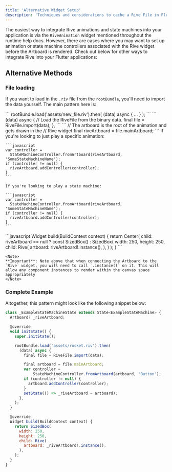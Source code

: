 ```yaml
---
title: 'Alternative Widget Setup'
description: 'Techniques and considerations to cache a Rive File in Flutter.'
---
```



The easiest way to integrate Rive animations and state machines into your application is via the `RiveAnimation` widget mentioned throughout the runtime help docs. However, there are cases where you may want to set up animation or state machine controllers associated with the Rive widget before the Artboard is rendered. Check out below for other ways to integrate Rive into your Flutter applications:

## Alternative Methods

### File loading

If you want to load in the `.riv` file from the `rootBundle`, you'll need to import the data yourself. The main pattern here is:

<Steps>
  <Step title="Load in the bytes of the `.riv` file" />
  <Step title="Use the `RiveFile` class to parse the data and get a reference to the file" />
  <Step title="Create a reference to the Artboard you want to display, from that file" />
  <Step title="(Optional) Associate controllers to an Artboard (i.e `StateMachineController`)" />
  <Step title="Render the `Rive` widget with the artboard reference" />
</Steps>

<Steps>
  <Step title="Load in the bytes from .riv">
    ```
    rootBundle.load('assets/new_file.riv').then(
      (data) async {
        ...
      }
    );
    ```
  </Step>
  <Step title="Use RiveFile to parse bytes">
    ```
    (data) async {
        // Load the RiveFile from the binary data.
        final file = RiveFile.import(data);
    },
    ```
  </Step>
  <Step title="Create an Artboard reference">
    ```
    // The artboard is the root of the animation and gets drawn in the
    // Rive widget
    final riveArtboard = file.mainArtboard;
    ```
  </Step>
  <Step title="Associate controllers to an Artboard">
    If you're looking to just play a specific animation:

    ```javascript
    var controller =
      StateMachineController.fromArtboard(riveArtboard, 'SomeStateMachineName');
    if (controller != null) {
      riveArtboard.addController(controller);
    }
    ```

    If you're looking to play a state machine:

    ```javascript
    var controller =
      StateMachineController.fromArtboard(riveArtboard, 'SomeStateMachineName');
    if (controller != null) {
      riveArtboard.addController(controller);
    }
    ```
  </Step>
  <Step title="Render the Rive widget">
    ```javascript
    Widget build(BuildContext context) {
      return Center(
        child: riveArtboard == null
          ? const SizedBox()
          : SizedBox(
              width: 250,
              height: 250,
              child: Rive(
                artboard: riveArtboard!.instance(),
              ),
            )
      );
    }
    ```

    <Note>
    **Important**: Note above that when connecting the Artboard to the `Rive` widget, you will need to call `.instance()` on it. This will allow any component instances to render within the canvas space appropriately
    </Note>
  </Step>
</Steps>

### Complete Example

Altogether, this pattern might look like the following snippet below:

```javascript
class _ExampleStateMachineState extends State<ExampleStateMachine> {
  Artboard? _riveArtboard;

  @override
  void initState() {
    super.initState();

    rootBundle.load('assets/rocket.riv').then(
      (data) async {
        final file = RiveFile.import(data);

        final artboard = file.mainArtboard;
        var controller =
            StateMachineController.fromArtboard(artboard, 'Button');
        if (controller != null) {
          artboard.addController(controller);
        }
        setState(() => _riveArtboard = artboard);
      },
    );
  }

  @override
  Widget build(BuildContext context) {
    return SizedBox(
      width: 250,
      height: 250,
      child: Rive(
        artboard: _riveArtboard!.instance(),
      ),
    );
  }
}
```
